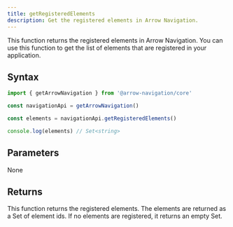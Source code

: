 ```yaml
---
title: getRegisteredElements
description: Get the registered elements in Arrow Navigation.
---
```


This function returns the registered elements in Arrow Navigation. You can use this function to get the list of elements that are registered in your application.

## Syntax

```ts
import { getArrowNavigation } from '@arrow-navigation/core'

const navigationApi = getArrowNavigation()

const elements = navigationApi.getRegisteredElements()

console.log(elements) // Set<string>
```

## Parameters

None

## Returns

This function returns the registered elements. The elements are returned as a Set of element ids. If no elements are registered, it returns an empty Set.
